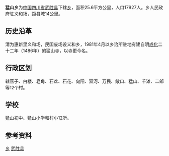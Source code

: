 {{ChinaTownship |
CountyName=武胜县|
DivName= 猛山|
Divs = 乡|
Image= |
ImageInfo= |
PostalCode = 638403|
Neighbors =[[龙女镇|龙女镇]]、[[万隆镇|万隆镇]]、[[宝箴塞乡|宝箴塞乡]]、[[金牛镇|金牛镇]]|
Longitude = |
Latitude = |
AreaTotal = 25.6|
PopTotal = 17927|
YearMonth=2000年|
PolDivType = 乡|
LowerDivisions = 12个行政村|
Head = |
Website = |
}}

'''猛山乡'''为[[中华人民共和国|中国]][[四川省|四川省]][[武胜县|武胜县]]下辖[[乡|乡]]，面积25.6平方公里，人口17927人。乡人民政府驻义和场，距县城14公里。

==历史沿革==
清为惠新里义和场，民国废场设义和乡，1981年4月以乡治所驻地有建自明[[成化|成化]]二十二年（1486年）的猛山寺，以寺更今名。

==行政区划==
辖燕子、白楼、皂角、石盆、石花、向阳、双河、万民、敞口、猛山、千滩、二郎等12个村。

==学校==
猛山初中、猛山小学和村小12所。
==参考资料==
{{Reflist}}

{{Sichuan-stub}}
{{武胜县行政区划}}
[[Category:武胜县行政区划|乡]]
[[Category:广安乡级行政区划|武胜县]]